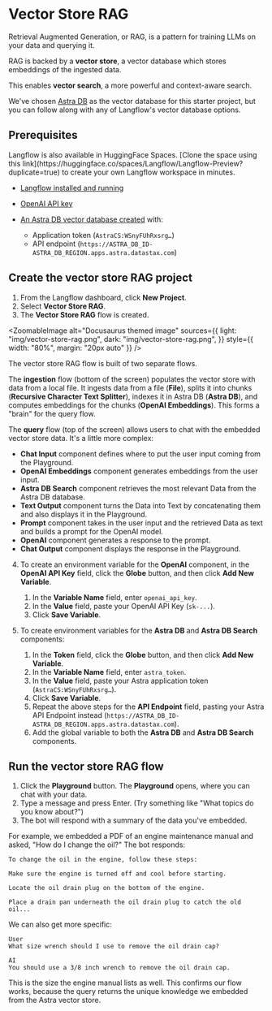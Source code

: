 
# Vector Store RAG

Retrieval Augmented Generation, or RAG, is a pattern for training LLMs on your data and querying it.

RAG is backed by a **vector store**, a vector database which stores embeddings of the ingested data.

This enables **vector search**, a more powerful and context-aware search.

We've chosen [Astra DB](https://astra.datastax.com/signup?utm_source=langflow-pre-release&utm_medium=referral&utm_campaign=langflow-announcement&utm_content=create-a-free-astra-db-account) as the vector database for this starter project, but you can follow along with any of Langflow's vector database options.

## Prerequisites

<Admonition type="info">
  Langflow is also available in HuggingFace Spaces. [Clone the space
  using this
  link](https://huggingface.co/spaces/Langflow/Langflow-Preview?duplicate=true)
  to create your own Langflow workspace in minutes.
</Admonition>

- [Langflow installed and running](../getting-started/install-langflow)

- [OpenAI API key](https://platform.openai.com)

- [An Astra DB vector database created](https://docs.datastax.com/en/astra-db-serverless/get-started/quickstart.html) with:
  - Application token (`AstraCS:WSnyFUhRxsrg…​`)
  - API endpoint (`https://ASTRA_DB_ID-ASTRA_DB_REGION.apps.astra.datastax.com`)

## Create the vector store RAG project

1. From the Langflow dashboard, click **New Project**.
2. Select **Vector Store RAG**.
3. The **Vector Store RAG** flow is created.

<ZoomableImage
  alt="Docusaurus themed image"
  sources={{
    light: "img/vector-store-rag.png",
    dark: "img/vector-store-rag.png",
  }}
  style={{ width: "80%", margin: "20px auto" }}
/>

The vector store RAG flow is built of two separate flows.

The **ingestion** flow (bottom of the screen) populates the vector store with data from a local file.
It ingests data from a file (**File**), splits it into chunks (**Recursive Character Text Splitter**), indexes it in Astra DB (**Astra DB**), and computes embeddings for the chunks (**OpenAI Embeddings**).
This forms a "brain" for the query flow.

The **query** flow (top of the screen) allows users to chat with the embedded vector store data. It's a little more complex:

- **Chat Input** component defines where to put the user input coming from the Playground.
- **OpenAI Embeddings** component generates embeddings from the user input.
- **Astra DB Search** component retrieves the most relevant Data from the Astra DB database.
- **Text Output** component turns the Data into Text by concatenating them and also displays it in the Playground.
- **Prompt** component takes in the user input and the retrieved Data as text and builds a prompt for the OpenAI model.
- **OpenAI** component generates a response to the prompt.
- **Chat Output** component displays the response in the Playground.

4. To create an environment variable for the **OpenAI** component, in the **OpenAI API Key** field, click the **Globe** button, and then click **Add New Variable**.

   1. In the **Variable Name** field, enter `openai_api_key`.
   2. In the **Value** field, paste your OpenAI API Key (`sk-...`).
   3. Click **Save Variable**.

5. To create environment variables for the **Astra DB** and **Astra DB Search** components:
   1. In the **Token** field, click the **Globe** button, and then click **Add New Variable**.
   2. In the **Variable Name** field, enter `astra_token`.
   3. In the **Value** field, paste your Astra application token (`AstraCS:WSnyFUhRxsrg…​`).
   4. Click **Save Variable**.
   5. Repeat the above steps for the **API Endpoint** field, pasting your Astra API Endpoint instead (`https://ASTRA_DB_ID-ASTRA_DB_REGION.apps.astra.datastax.com`).
   6. Add the global variable to both the **Astra DB** and **Astra DB Search** components.

## Run the vector store RAG flow

1. Click the **Playground** button.
   The **Playground** opens, where you can chat with your data.
2. Type a message and press Enter. (Try something like "What topics do you know about?")
3. The bot will respond with a summary of the data you've embedded.

For example, we embedded a PDF of an engine maintenance manual and asked, "How do I change the oil?"
The bot responds:

```
To change the oil in the engine, follow these steps:

Make sure the engine is turned off and cool before starting.

Locate the oil drain plug on the bottom of the engine.

Place a drain pan underneath the oil drain plug to catch the old oil...
```

We can also get more specific:

```
User
What size wrench should I use to remove the oil drain cap?

AI
You should use a 3/8 inch wrench to remove the oil drain cap.
```

This is the size the engine manual lists as well. This confirms our flow works, because the query returns the unique knowledge we embedded from the Astra vector store.
